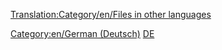 [[Translation:Category/en/Files in other languages]]

{{en/Bilingual box| De
| Diese Seite liefert einen Index für eine breite Palette an '''Dateien (Bildern) in deutscher Sprache''' im OpenTTD Wiki.
| ''This page provides an index for a wide range of '''files (images) in German''' in OpenTTD Wiki.''}}

[[Category:en/German (Deutsch)]][[Category:en/Files in other languages|DE]]
